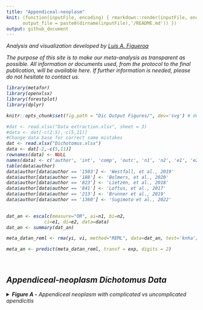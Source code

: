 ```yaml
---
title: "Appendiceal-neoplasm"
knit: (function(inputFile, encoding) { rmarkdown::render(inputFile, encoding = encoding,
      output_file = paste0(dirname(inputFile),'/README.md')) })
output: github_document
---
```


<i> Analysis and visualization developed by [Luis A. Figueroa](https://twitter.com/LuisFig1706)

The purpose of this site is to make our meta-analysis as transparent as possible. All information or documents used, from the protocol to the final publication, will be available here. If further information is needed, please do not hesitate to contact us.

```r
library(metafor)
library(openxlsx)
library(forestplot)
library(dplyr)

knitr::opts_chunk$set(fig.path = "Dic Output Figures/", dev='svg') # dev = 'png'

```

```r
#dat <- read.xlsx("Data extraction.xlsx", sheet = 3)
#data <- dat[-c(2:5),-c(5,11)]
#Change data base for correct some mistakes
dat <- read.xlsx("Dichotomus.xlsx")
data <- dat[-2,-c(5,11)]
rownames(data) <- NULL
names(data) <- c('author', 'int', 'comp', 'outc', 'n1', 'n2', 'e1', 'e2', 'pvalue')
table(data$author)
data$author[data$author == '1503'] <- 'Westfall, et al., 2019'
data$author[data$author == '188'] <- 'Bolmers, et al., 2020'
data$author[data$author == '823'] <- 'Lietzén, et al., 2018'
data$author[data$author == '841'] <- 'Loftus, et al., 2017'
data$author[data$author == '213'] <- 'Brunner et al., 2019'
data$author[data$author == '1360'] <- 'Sugimoto et al., 2022'
  
```

```r
dat_an <- escalc(measure="OR", ai=n1, bi=n2,
              ci=e1, di=e2, data=data)
dat_an <- summary(dat_an)

```

```r
meta_datan_reml <- rma(yi, vi, method="REML", data=dat_an, test='knha')

```

```r
meta_an <- predict(meta_datan_reml, transf = exp, digits = 2)

```

<br>
<h2>Appendiceal-neoplasm Dichotomus Data</h2>


<details>

<summary><b>Figure A -</b> Appendiceal neoplasm with complicated vs uncomplicated apendicitis </summary>
<br>

```r
col1f <- c("Author", dat_an$author, 
      paste("Overall Odds Ratio for", meta_datan_reml$k, "studies"),
      paste("(Tau^2 = ", (formatC(meta_datan_reml$tau2, digits=2, format="f")), ", df = ", 
            (meta_datan_reml$parms),
            ", p ", (ifelse(meta_datan_reml$QEp < 0.001, 
                            paste("< 0.001"),
                            paste("= ", formatC(meta_datan_reml$QEp, digits=3, format="f")))),
            "; ", "I^2", " = ", (formatC(meta_datan_reml$I2, digits=1, format="f")), "%)"))

col2f <- c("Complicated appendicitis (n/N)",
      paste(dat_an$e1,"/", dat_an$n1), paste0(sum(dat_an$e1), " / ", sum(dat_an$n1)), NA)

col3f <- c("Non-complicated appendicitis (n/N)",
      paste(dat_an$e2,"/", dat_an$n2), paste0(sum(dat_an$e2), " / ", sum(dat_an$n2)), NA)


col4f <- c("Odds Ratio (95% CI)", paste0(formatC(exp(dat_an$yi), digits = 2, format = "f"), 
                                        " ( ",formatC(exp(dat_an$ci.lb), format='f', digits=2),
                                        " - ", formatC(exp(dat_an$ci.ub), format='f',digits=2), " ) "),
          paste(formatC(meta_an$pred, format = 'f', digits=2),
            "(", formatC(meta_an$ci.lb, format = 'f', digits = 2),
            "-", formatC(meta_an$ci.ub, format = 'f', digits = 2), ")"), NA)

col5f <- c("Weight(%)", paste(formatC(weights(meta_datan_reml), format='f', digits = 1),'%'), NA, NA)

text1f <- cbind(col1f, col2f, col3f, col4f, col5f)

cf <- structure(list(
          mean = c(NA, exp(dat_an$yi), meta_an$pred, NA),
          lower = c(NA, exp(dat_an$ci.lb), meta_an$ci.lb, NA),
          upper = c(NA, exp(dat_an$ci.ub), meta_an$ci.ub, NA)),
          .Names = c("mean", "lower", "upper"),
          row.names = c(NA, -1L*nrow(text1f)),
          class = "data.frame")

sizes1f <- c(NA, (weights(meta_datan_reml)*0.014), 1, NA)
names(sizes1f) <- NULL

plotf <- forestplot(text1f, 
             graph.pos = 4,
             zero = 1,
             cf,
             new_page = TRUE,
             colgap = unit(5, "mm"),
             hrzl_lines = list("2" = gpar (lwd=1, columns=1:6, col="black")),
             lineheight=unit(0.7,'cm'),
             boxsize = sizes1f,
             is.summary = c(T, rep(F, 6), T, T),
             align = c('l', rep('c', 2), 'l', 'l'),
             ci.vertices = TRUE,
             txt_gp = fpTxtGp(label = gpar (cex=0.9), 
                              ticks = gpar(cex = 0.9, fontface="bold"),
                              summary = gpar(cex = 0.9),
                              xlab = gpar(cex=0.9)),
             xticks = log(c(0.02, 0.1, 0.3, 1, 2.6, 5.2)),
             xlog=TRUE,
             clip = c(0.02, 5.2),
             grid = c(0.02, 0.1, 0.3, 2.6, 5.2),
             lwd.xaxis = 1,
             lwd.ci = 2.2,
             lwd.zero = 2,
             graphwidth = unit(10,"cm"),
             col=fpColors(box="black",line="grey", zero = 'dodgerblue4', axes="grey20", summary="black"))
plotf

```

</details>

